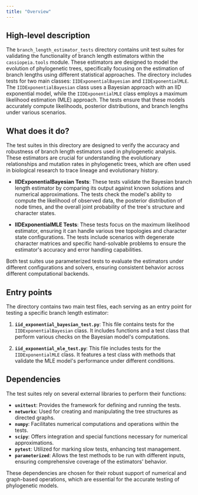 ```yaml
---
title: "Overview"
---
```


## High-level description

The `branch_length_estimator_tests` directory contains unit test suites for validating the functionality of branch length estimators within the `cassiopeia.tools` module. These estimators are designed to model the evolution of phylogenetic trees, specifically focusing on the estimation of branch lengths using different statistical approaches. The directory includes tests for two main classes: `IIDExponentialBayesian` and `IIDExponentialMLE`. The `IIDExponentialBayesian` class uses a Bayesian approach with an IID exponential model, while the `IIDExponentialMLE` class employs a maximum likelihood estimation (MLE) approach. The tests ensure that these models accurately compute likelihoods, posterior distributions, and branch lengths under various scenarios.

## What does it do?

The test suites in this directory are designed to verify the accuracy and robustness of branch length estimators used in phylogenetic analysis. These estimators are crucial for understanding the evolutionary relationships and mutation rates in phylogenetic trees, which are often used in biological research to trace lineage and evolutionary history.

- **IIDExponentialBayesian Tests**: These tests validate the Bayesian branch length estimator by comparing its output against known solutions and numerical approximations. The tests check the model's ability to compute the likelihood of observed data, the posterior distribution of node times, and the overall joint probability of the tree's structure and character states.

- **IIDExponentialMLE Tests**: These tests focus on the maximum likelihood estimator, ensuring it can handle various tree topologies and character state configurations. The tests include scenarios with degenerate character matrices and specific hand-solvable problems to ensure the estimator's accuracy and error handling capabilities.

Both test suites use parameterized tests to evaluate the estimators under different configurations and solvers, ensuring consistent behavior across different computational backends.

## Entry points

The directory contains two main test files, each serving as an entry point for testing a specific branch length estimator:

1. **`iid_exponential_bayesian_test.py`**: This file contains tests for the `IIDExponentialBayesian` class. It includes functions and a test class that perform various checks on the Bayesian model's computations.

2. **`iid_exponential_mle_test.py`**: This file includes tests for the `IIDExponentialMLE` class. It features a test class with methods that validate the MLE model's performance under different conditions.

## Dependencies

The test suites rely on several external libraries to perform their functions:

- **`unittest`**: Provides the framework for defining and running the tests.
- **`networkx`**: Used for creating and manipulating the tree structures as directed graphs.
- **`numpy`**: Facilitates numerical computations and operations within the tests.
- **`scipy`**: Offers integration and special functions necessary for numerical approximations.
- **`pytest`**: Utilized for marking slow tests, enhancing test management.
- **`parameterized`**: Allows the test methods to be run with different inputs, ensuring comprehensive coverage of the estimators' behavior.

These dependencies are chosen for their robust support of numerical and graph-based operations, which are essential for the accurate testing of phylogenetic models.